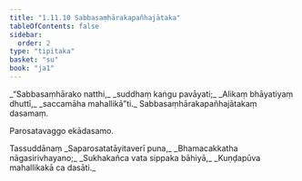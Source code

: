 ```yaml
---
title: "1.11.10 Sabbasaṃhārakapañhajātaka"
tableOfContents: false
sidebar:
  order: 2
type: "tipitaka"
basket: "su"
book: "ja1"
---
```



<DynamicBreadcrumb />

<Division number="110" book="ja1">

<Paragraph number="243" type="verses" book="ja1">
_“Sabbasaṃhārako natthi,_  
_suddhaṃ kaṅgu pavāyati;_  
_Alikaṃ bhāyatiyaṃ dhuttī,_  
_saccamāha mahallikā”ti._  


</Paragraph>
</Division>

<Paragraph number="244" type="center" book="ja1">
Sabbasaṃhārakapañhajātakaṃ dasamaṃ.

  
Parosatavaggo ekādasamo.



</Paragraph>

<Paragraph number="245" type="center" book="ja1">
Tassuddānaṃ


</Paragraph>

<Paragraph number="246" type="verses" book="ja1">
_Saparosatatāyitaverī puna,_  
_Bhamacakkatha nāgasirivhayano;_  
_Sukhakañca vata sippaka bāhiyā,_  
_Kuṇḍapūva mahallikakā ca dasāti._
</Paragraph>